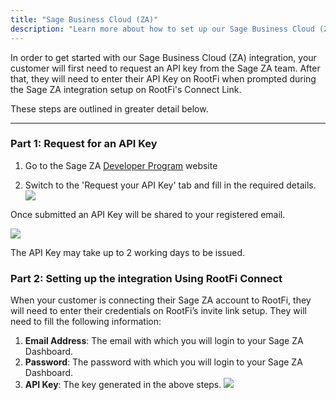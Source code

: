 ```yaml
---
title: "Sage Business Cloud (ZA)"
description: "Learn more about how to set up our Sage Business Cloud (ZA) integration."
---
```


In order to get started with our Sage Business Cloud (ZA) integration, your customer will first need to request an API key from the Sage ZA team. After that, they will need to enter their API Key on RootFi when prompted during the Sage ZA integration setup on RootFi's Connect Link.

These steps are outlined in greater detail below.

---

### Part 1: Request for an API Key

1. Go to the Sage ZA [Developer Program](https://accounting.sageone.co.za/Marketing/DeveloperProgram.aspx) website

1. Switch to the 'Request your API Key' tab and fill in the required details.
   ![](/images/e1efdce-image.png)

Once submitted an API Key will be shared to your registered email.

![](/images/bcc09cc-apikey_sample.png)

<Note> The API Key may take up to 2 working days to be issued. </Note>

### Part 2: Setting up the integration Using RootFi Connect

When your customer is connecting their Sage ZA account to RootFi, they will need to enter their credentials on RootFi’s invite link setup. They will need to fill the following information:

1.  **Email Address**: The email with which you will login to your Sage ZA Dashboard.
2.  **Password**: The password with which you will login to your Sage ZA Dashboard.
3.  **API Key**: The key generated in the above steps.
    ![](/images/sage_za_connection.png)
